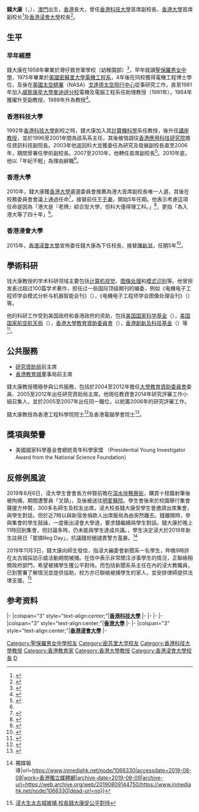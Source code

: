 {{noteTA
|1 = Aero
|2= zh-cn:威斯康星大学麦迪逊分校; zh-hant:威斯康辛大學麥迪遜分校}}
{{Infobox officeholder
|honorific-prefix = [[教授|Professor]]
|name=錢大康
|native_name=Roland Chin Tai-hong
|honorific-suffix= [[銅紫荊星章|BBS]] [[太平紳士|JP]] [[教授|教授]]
|image=
|birth_date={{birth year and age|1951}}
|birth_place={{MAC-1951}}<ref name=birth/>
|nationality={{USA}}
|office=第4任[[香港浸會大學|香港浸會大學]]校長
|term_start=2015年9月1日
|term_end=2020年12月31日
|predecessor=[[陳新滋|陳新滋]]教授
|successor=[[麥建成|麥建成]]教授（署理校長）<br/>[[衞炳江|衞炳江]]教授
|office1=[[香港大學|香港大學]]首席副校長
|term_start1=2010年1月26日
|term_end1=2015年7月3日
|predecessor1=[[王于漸|王-{于}-漸]]教授
|successor1=[[譚廣亨|譚廣亨]]教授（署理）
|office2= [[香港科技大學|香港科技大學]]首席副校長
|term_start2=2009年9月1日
|term_end2=2010年2月7日
|predecessor2=(首任)
|successor2=[[史維|史維]]教授
|office3= [[香港科技大學|香港科技大學]]學術副校長
|term_start3=2006年9月1日
|term_end3=2010年2月7日
|predecessor3=[[陳玉樹|陳玉樹]]教授
|successor3=[[鄭紹遠|鄭紹遠]]教授
|alma_mater=
*[[聖保羅男女中學|聖保羅男女中學]]<ref>{{cite web|url=http://www.spccps.edu.hk/file/news/1160/3735_Letter_to_stakeholders__bilingual__20170227_FINAL.pdf|title=Letter to Stakeholders|date=2017-02-27|accessdate=2018-03-04|archive-url=https://web.archive.org/web/20170628054030/http://www.spccps.edu.hk/file/news/1160/3735_Letter_to_stakeholders__bilingual__20170227_FINAL.pdf|archive-date=2017-06-28}}</ref>
*[[美國|美國]][[密蘇里大學|密蘇里大學]][[電機工程學|電機工程系]]理學學士（1975年）
*[[美國|美國]][[密蘇里大學|密蘇里大學]][[哲學博士|哲學博士]]（電機工程）（1979年）
|signature = Roland Chin Tai-hong's signature.png
}}

'''錢大康'''{{BBSHK}}{{JP}}（{{lang-en|Roland Chin Tai-hong}}，{{bd|1951年}}），[[澳門|澳門]]出生，[[香港|香港]]長大，曾任[[香港科技大學|香港科技大學]]首席副校長、[[香港大學|香港大學]]首席副校长<ref name=HKBU>{{cite web|url=http://cpro.hkbu.edu.hk/Roland-Chin-cv-May-2017-c.pdf|title=錢大康教授|publisher=[[香港浸會大學|香港浸會大學]]|format=PDF|accessdate=2018-03-04|archive-url=https://web.archive.org/web/20180314211438/http://cpro.hkbu.edu.hk/Roland-Chin-cv-May-2017-c.pdf|archive-date=2018-03-14|dead-url=yes}}</ref>及[[香港浸會大學|香港浸會大學]]校長<ref name=birth>{{cite news|author=<!--Staff writer(s); no by-line.-->|url=https://news.mingpao.com/pns/%E6%B5%B8%E5%A4%A7%E6%96%B0%E6%A0%A1%E9%95%B7%20%E9%8C%A2%E5%A4%A7%E5%BA%B7%E5%94%AF%E4%B8%80%E5%80%99%E9%81%B8/web_tc/article/20150512/s00002/1431366693137|title=浸大新校長 錢大康唯一候選|work=[[明報|明報]]|accessdate=2018-03-04|archive-date=2018-06-20|archive-url=https://web.archive.org/web/20180620153136/https://news.mingpao.com/pns/%E6%B5%B8%E5%A4%A7%E6%96%B0%E6%A0%A1%E9%95%B7%20%E9%8C%A2%E5%A4%A7%E5%BA%B7%E5%94%AF%E4%B8%80%E5%80%99%E9%81%B8/web_tc/article/20150512/s00002/1431366693137|dead-url=no}}</ref>。

==生平==
=== 早年經歷 ===
錢大康在1958年畢業於灣仔救世軍學校（幼稚園部）<ref>{{cite news |title=中學小學幼稚園 港九七校畢業禮 |url=https://mmis.hkpl.gov.hk/coverpage/-/coverpage/view?_coverpage_WAR_mmisportalportlet_hsf=%E7%95%A2%E6%A5%AD%E7%A6%AE&_coverpage_WAR_mmisportalportlet_actual_q=%28%20verbatim_dc.collection%3A%28%22Old%5C%20HK%5C%20Newspapers%22%29%20%29%20AND+%28%20%28%20allTermsMandatory%3A%28true%29%20OR+all_dc.title%3A%28%E7%95%A2%E6%A5%AD%E7%A6%AE%29%20OR+all_dc.creator%3A%28%E7%95%A2%E6%A5%AD%E7%A6%AE%29%20OR+all_dc.contributor%3A%28%E7%95%A2%E6%A5%AD%E7%A6%AE%29%20OR+all_dc.subject%3A%28%E7%95%A2%E6%A5%AD%E7%A6%AE%29%20OR+fulltext%3A%28%E7%95%A2%E6%A5%AD%E7%A6%AE%29%20OR+all_dc.description%3A%28%E7%95%A2%E6%A5%AD%E7%A6%AE%29%20%29%20%29&_coverpage_WAR_mmisportalportlet_sort_field=dc.publicationdate_bsort&p_r_p_-1078056564_c=QF757YsWv5%2FH7zGe%2FKF%2BFNN5Z8Y8mkc%2F&_coverpage_WAR_mmisportalportlet_o=322&_coverpage_WAR_mmisportalportlet_sort_order=desc&_coverpage_WAR_mmisportalportlet_filter=dc.publicationdate_dt%3A%5B1950-01-01T00%3A00%3A00Z+TO+1959-12-31T15%3A59%3A59Z%5D |page=14 |language= |publisher=華僑日報 | date=1958-07-18 |accessdate=2022-05-01 |quote= }}</ref>，早年就讀[[聖保羅男女中學|聖保羅男女中學]]，1975年畢業於[[美國|美國]][[密蘇里大學|密蘇里大學]][[電機工程學|電機工程系]]，4年後在同校獲得電機工程博士學位，及後在[[美國太空總署|美國太空總署]]（NASA）[[戈達德太空飛行中心|戈達德太空飛行中心]]從事研究工作，直至1981年加入[[威斯康星大學麥迪遜分校|威斯康星大學麥迪遜分校]]電機及電腦工程系任助理教授（1981年），1984年獲擢升至副教授，1989年升為教授<ref name=HKU>{{cite web|url=https://www.hku.hk/press/press-releases/detail/c_6096.html|title=錢大康教授獲香港大學委任為首席副校長|date=2010-01-06|accessdate=2018-03-04|archive-date=2018-03-15|archive-url=https://web.archive.org/web/20180315195941/https://www.hku.hk/press/press-releases/detail/c_6096.html|dead-url=no}}</ref>。

=== 香港科技大學 ===
1992年[[香港科技大學|香港科技大學]]創校之時，錢大康加入其[[計算機科學|計算機科學]]系任教授，後升任[[講座教授|講座教授]]，並於1996至2001年間為該系系主任，其後被借調往[[香港應用科技研究院|香港應用科技研究院]]擔任資訊科技副院長。2003年他返回科大並獲委任為研究及發展副校長直至2006年，期間曾署任學術副校長。2007至2010年，他轉任首席副校長<ref>{{cite press release|author=<!--Staff writer(s); no by-line.-->|title=錢大康教授出任科大「首席副校長」|url=http://www.ust.hk/zh-hant/abouthkust-zh-hant/media-relations-zh-hant/press-releases-zh-hant/hkust-appoints-prof-roland-chin-deputy-president/|publisher=[[香港科技大學|香港科技大學]]|date=2007-09-10|accessdate=2018-03-04|archive-date=2018-06-26|archive-url=https://web.archive.org/web/20180626111316/http://www.ust.hk/zh-hant/abouthkust-zh-hant/media-relations-zh-hant/press-releases-zh-hant/hkust-appoints-prof-roland-chin-deputy-president/|dead-url=no}}</ref>。2010年底，他以「年紀不輕」為理由辭職<ref name=mingpao/>。

=== 香港大學 ===
2010年，錢大康獲[[香港大學|香港大學]]遴選委員會推薦為港大首席副校長唯一人選，其後在校務委員會會議上通過任命<ref>{{cite press release|author=<!--Staff writer(s); no by-line.-->|title=錢大康教授獲香港大學委任為首席副校長|url=https://www.hku.hk/press/press-releases/detail/c_6096.html|publisher=[[香港大學|香港大學]]|date=2010-01-26|accessdate=2018-03-04|archive-date=2018-03-15|archive-url=https://web.archive.org/web/20180315195941/https://www.hku.hk/press/press-releases/detail/c_6096.html|dead-url=no}}</ref>，接替前任[[王于漸|王于漸]]，開始5年任期。他表示考慮這項任命是因為「港大是『老牌』綜合型大學，但科大僅得理工科。」<ref name=mingpao>{{cite news|author=楊曉楓|date=2010-01-23|title=錢大康料過檔港大年紀大為由 剛辭科大首席副校|url=http://dailynews.sina.com/bg/chn/chnpolitics/mingpao/20100123/05121138321.html|newspaper=[[明報|明報]]|accessdate=2018-03-14|archive-date=2018-03-16|archive-url=https://web.archive.org/web/20180316151707/http://dailynews.sina.com/bg/chn/chnpolitics/mingpao/20100123/05121138321.html|dead-url=no}}</ref>，更指「為入港大等了四十年」<ref>{{cite news|url=http://orientaldaily.on.cc/cnt/news/20110403/00176_079.html|title=中環出更：錢大康入港大等足40年|publisher=[[東方日報|東方日報]]|date=2011-04-03|accessdate=2011-07-17|archive-date=2016-03-05|archive-url=https://web.archive.org/web/20160305072146/http://orientaldaily.on.cc/cnt/news/20110403/00176_079.html|dead-url=no}}</ref>。

=== 香港浸會大學 ===
2015年，[[香港浸會大學|香港浸會大學]]宣佈委任錢大康為下任校長，接替[[陳新滋|陳新滋]]，任期5年<ref>{{cite press release|author=<!--Staff writer(s); no by-line.-->|title=浸大委任錢大康教授為下任校長|url=http://hkbuenews.hkbu.edu.hk/?t=press_release_details/970|publisher=[[香港浸會大學|香港浸會大學]]|date=2015-05-22|accessdate=2018-03-04|archive-url=https://web.archive.org/web/20180316151700/http://hkbuenews.hkbu.edu.hk/?t=press_release_details%2F970|archive-date=2018-03-16|dead-url=yes}}</ref>。

==學術科研==
钱大康教授的学术科研领域主要包括[[计算机视觉|计算机视觉]]、[[图像处理|图像处理]]和[[模式识别|模式识别]]等。他曾担发表过超过100篇学术著作，担任过一些国际顶级期刊的编委，例如《电機电子工程师学会模式分析与机器智能会刊》（{{link-en|IEEE Transactions on Pattern Analysis and Machine Intelligence|IEEE Transactions on Pattern Analysis and Machine Intelligence}}），《电機电子工程师学会图像处理会刊》（{{lang|en|IEEE  Transactions on Image Processing}}）等。

他的科研工作受到美国政府和香港政府的资助，包括[[国家科学基金会|美国国家科学基金]]（{{lang|en|NSF}}），[[美国国家航空航天局|美国国家航空航天局]]（{{lang|en|NASA}}），[[大學教育資助委員會|香港大學教育資助委員會]]（{{lang|en|UGC}}），[[香港創新及科技基金|香港創新及科技基金]]（{{lang|en|ITF}}）等<ref>{{cite web
 |url         = http://www.hku.hk/vcoffice/menu/dvc_Biography.htm
 |title       = Deputy Vice-Chancellor and Provost
 |publisher   = Vice-Chancellor's Office, University of Hong Kong
 |language    = en
 |accessdate  = 2011-07-17
 |deadurl     = yes
 |archiveurl  = https://web.archive.org/web/20110720033524/http://www.hku.hk/vcoffice/menu/dvc_Biography.htm
 |archivedate = 2011-07-20
}}</ref>。

== 公共服務 ==
*[[研究資助局|研究資助局]]前主席
*[[香港教育城|香港教育城]]董事局前主席

錢大康教授積極參與公共服務，包括於2004至2012年擔任[[大學教育資助委員會|大學教育資助委員會]]委員、2005至2012年出任研究資助局主席。他現任教資會2014年研究評審工作小組召集人，並於2005至2007年出任同一職位，以統籌2006年的研究評審工作。

錢大康教授為香港工程科學院院士<ref>{{cite web|url=http://www.hkaes.org/?page_id=1539|title=Fellow of 2004, CHIN, Professor, Tai Hong Roland|accessdate=2019-12-29|archive-date=2019-12-29|archive-url=https://web.archive.org/web/20191229042434/http://www.hkaes.org/%3Fpage_id%3D1539/|dead-url=no}}</ref>及香港電腦學會院士<ref>{{cite web|url=http://www.hkcs.org.hk/list-of-members-fellows/|title=HKCS List of Distinguished Fellows|accessdate=2019-12-29|archive-url=https://web.archive.org/web/20191218071507/http://www.hkcs.org.hk/list-of-members-fellows/|archive-date=2019-12-18|dead-url=yes}}</ref>。

== 獎項與榮譽 ==
*美國國家科學基金會總統青年科學家獎 （Presidential Young Investigator Award from the National Science Foundation）

== 反修例風波 ==
2019年8月6日，浸大學生會會長方仲賢前晚在[[深水埗|深水埗]][[鴨寮街|鴨寮街]]，購買十枝鐳射筆後被拘捕，期間遭警員「叉頸」，及後被送往[[明愛醫院|明愛醫院]]。學生會後來於校園舉行集會聲援方仲賢，300多名師生及校友出席。浸大校長錢大康受學生會邀請出席集會，與學生對話，但於近7時以與新宿舍捐款人出席飯局為由突然離去。錢離開時，參與集會的學生鼓譟，一度衝出浸會大學道，要求錢繼續與學生對話。錢大康於晚上11時回到集會，但討論多時，仍未能與學生達成共識。，學生決定浸大於2019年新生註冊日「罷搞Reg Day」，抗議錢拒絕譴責警方濫暴。<ref>{{Cite web|title=錢大康拒譴責警暴 浸大生「罷搞」註冊日抗議 {{!}} 獨媒報導|url=https://www.inmediahk.net/node/1066330|accessdate=2019-08-08|work=香港獨立媒體網|archive-date=2019-08-09|archive-url=https://web.archive.org/web/20190809144750/https://www.inmediahk.net/node/1066330|dead-url=no}}</ref>

2019年11月3日，錢大康向師生發信，指浸大編委會新聞系一名學生，昨晚9時許在太古城採訪示威活動期間被捕。在信中表示非常關注涉事學生的情況，正聯絡相關政府部門，希望被捕學生獲公平對待。而包括新聞系系主任在內的浸大教職員，已到警署了解情況並提供協助，校方亦已聯絡被捕學生的家人，並安排律師提供法律支援。<ref>[https://www.bastillepost.com/hongkong/article/5359653-%E3%80%90%E4%BF%AE%E4%BE%8B%E9%A2%A8%E6%B3%A2%E3%80%91%E6%B5%B8%E5%A4%A7%E7%94%9F%E5%A4%AA%E5%8F%A4%E5%9F%8E%E8%A2%AB%E6%8D%95-%E6%A0%A1%E9%95%B7%E9%8C%A2%E5%A4%A7%E5%BA%B7%E4%BF%83%E5%85%AC%E5%B9%B3?current_cat=1 浸大生太古城被捕 校長錢大康促公平對待]</ref>

==参考资料==
{{reflist}}

{{start box}}
{{s-edu}}
{{s-aca}}
|-
|colspan="3" style="text-align:center;"|'''[[香港科技大學|香港科技大學]]'''
|-
{{s-before|[[林垂宙|林垂宙]]}}
{{s-title|[[香港科技大學|香港科技大學]]學校研究及發展副校長<small>|2003年6月1日－2006年8月31日</small>}}
{{s-after|[[易東萊|易東萊]]}}
|-
{{s-before|[[陳玉樹|陳玉樹]]}}
{{s-title|香港科技大學學術副校長<small>|2006年9月1日－2010年2月7日</small>}}
{{s-after|[[鄭紹遠|鄭紹遠]]}}
|-
{{s-new|新設立}}
{{s-title|香港科技大學首席副校長<small>|2007年9月10日－2010年2月7日</small>}}
{{s-vac|next=[[史維|史維]]}}
|-
|colspan="3" style="text-align:center;"|'''[[香港大學|香港大學]]'''
|-
{{s-before|[[王于漸|王-{于}-漸]]}}
{{s-title|[[香港大學|香港大學]]首席副校長<small>|2010年1月26日－2015年7月3日</small>}}
{{s-after|[[譚廣亨|譚廣亨]]（署理）}}
|-
|colspan="3" style="text-align:center;"|'''[[香港浸會大學|香港浸會大學]]'''
|-
{{s-vac|last=[[陳新滋|陳新滋]]}}
{{s-title|[[香港浸會大學|香港浸會大學]]校長<small><br>第五任|2015年9月1日－2021年1月1日}}
{{s-after|[[麥建成|麥建成]]（署理）}}
{{end box}}

{{Authority control}}
{{DEFAULTSORT:Q}}
[[Category:聖保羅男女中學校友|Category:聖保羅男女中學校友]]
[[Category:密苏里大学校友|Category:密苏里大学校友]]
[[Category:香港科技大學教授|Category:香港科技大學教授]]
[[Category:香港教育家|Category:香港教育家]]
[[Category:香港大學教授|Category:香港大學教授]]
[[Category:香港浸會大學校長|Category:香港浸會大學校長]]
[[Category:钱姓|D]]